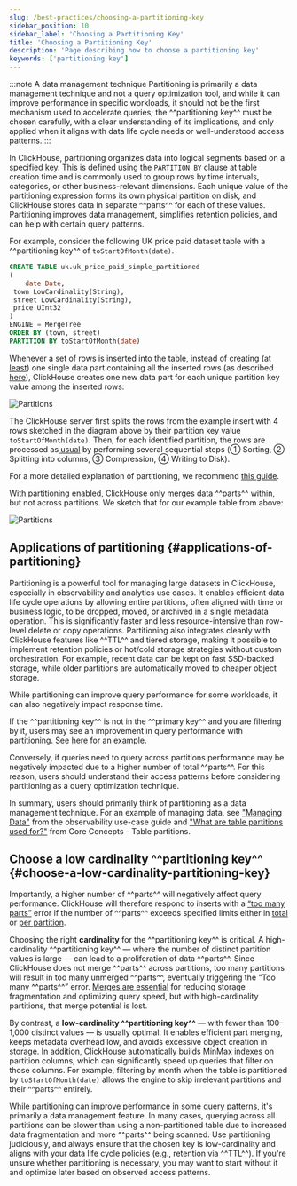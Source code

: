 ```yaml
---
slug: /best-practices/choosing-a-partitioning-key
sidebar_position: 10
sidebar_label: 'Choosing a Partitioning Key'
title: 'Choosing a Partitioning Key'
description: 'Page describing how to choose a partitioning key'
keywords: ['partitioning key']
---
```



:::note A data management technique
Partitioning is primarily a data management technique and not a query optimization tool, and while it can improve performance in specific workloads, it should not be the first mechanism used to accelerate queries; the ^^partitioning key^^ must be chosen carefully, with a clear understanding of its implications, and only applied when it aligns with data life cycle needs or well-understood access patterns.
:::

In ClickHouse, partitioning organizes data into logical segments based on a specified key. This is defined using the `PARTITION BY` clause at table creation time and is commonly used to group rows by time intervals, categories, or other business-relevant dimensions. Each unique value of the partitioning expression forms its own physical partition on disk, and ClickHouse stores data in separate ^^parts^^ for each of these values. Partitioning improves data management, simplifies retention policies, and can help with certain query patterns.

For example, consider the following UK price paid dataset table with a ^^partitioning key^^ of `toStartOfMonth(date)`.

```sql
CREATE TABLE uk.uk_price_paid_simple_partitioned
(
    date Date,
 town LowCardinality(String),
 street LowCardinality(String),
 price UInt32
)
ENGINE = MergeTree
ORDER BY (town, street)
PARTITION BY toStartOfMonth(date)
```

Whenever a set of rows is inserted into the table, instead of creating (at[ least](/operations/settings/settings#max_insert_block_size)) one single data part containing all the inserted rows (as described [here](/parts)), ClickHouse creates one new data part for each unique partition key value among the inserted rows:

<Image img={partitions} size="lg" alt="Partitions" />

The ClickHouse server first splits the rows from the example insert with 4 rows sketched in the diagram above by their partition key value `toStartOfMonth(date)`. Then, for each identified partition, the rows are processed as[ usual](/parts) by performing several sequential steps (① Sorting, ② Splitting into columns, ③ Compression, ④ Writing to Disk).

For a more detailed explanation of partitioning, we recommend [this guide](/partitions).

With partitioning enabled, ClickHouse only [merges](/merges) data ^^parts^^ within, but not across partitions. We sketch that for our example table from above:

<Image img={merges_with_partitions} size="md" alt="Partitions" />

## Applications of partitioning {#applications-of-partitioning}

Partitioning is a powerful tool for managing large datasets in ClickHouse, especially in observability and analytics use cases. It enables efficient data life cycle operations by allowing entire partitions, often aligned with time or business logic, to be dropped, moved, or archived in a single metadata operation. This is significantly faster and less resource-intensive than row-level delete or copy operations. Partitioning also integrates cleanly with ClickHouse features like ^^TTL^^ and tiered storage, making it possible to implement retention policies or hot/cold storage strategies without custom orchestration. For example, recent data can be kept on fast SSD-backed storage, while older partitions are automatically moved to cheaper object storage.

While partitioning can improve query performance for some workloads, it can also negatively impact response time. 

If the ^^partitioning key^^ is not in the ^^primary key^^ and you are filtering by it, users may see an improvement in query performance with partitioning. See [here](/partitions#query-optimization) for an example.

Conversely, if queries need to query across partitions performance may be negatively impacted due to a higher number of total ^^parts^^. For this reason, users should understand their access patterns before considering partitioning as a query optimization technique.

In summary, users should primarily think of partitioning as a data management technique. For an example of managing data, see ["Managing Data"](/observability/managing-data) from the observability use-case guide and ["What are table partitions used for?"](/partitions#data-management) from Core Concepts - Table partitions.

## Choose a low cardinality ^^partitioning key^^ {#choose-a-low-cardinality-partitioning-key}

Importantly, a higher number of ^^parts^^ will negatively affect query performance. ClickHouse will therefore respond to inserts with a [“too many parts”](/knowledgebase/exception-too-many-parts) error if the number of ^^parts^^ exceeds specified limits either in [total](/operations/settings/merge-tree-settings#max_parts_in_total) or [per partition](/operations/settings/merge-tree-settings#parts_to_throw_insert).

Choosing the right **cardinality** for the ^^partitioning key^^ is critical. A high-cardinality ^^partitioning key^^ — where the number of distinct partition values is large — can lead to a proliferation of data ^^parts^^. Since ClickHouse does not merge ^^parts^^ across partitions, too many partitions will result in too many unmerged ^^parts^^, eventually triggering the “Too many ^^parts^^” error. [Merges are essential](/merges) for reducing storage fragmentation and optimizing query speed, but with high-cardinality partitions, that merge potential is lost.

By contrast, a **low-cardinality ^^partitioning key^^** — with fewer than 100–1,000 distinct values — is usually optimal. It enables efficient part merging, keeps metadata overhead low, and avoids excessive object creation in storage. In addition, ClickHouse automatically builds MinMax indexes on partition columns, which can significantly speed up queries that filter on those columns. For example, filtering by month when the table is partitioned by `toStartOfMonth(date)` allows the engine to skip irrelevant partitions and their ^^parts^^ entirely.

While partitioning can improve performance in some query patterns, it's primarily a data management feature. In many cases, querying across all partitions can be slower than using a non-partitioned table due to increased data fragmentation and more ^^parts^^ being scanned. Use partitioning judiciously, and always ensure that the chosen key is low-cardinality and aligns with your data life cycle policies (e.g., retention via ^^TTL^^). If you're unsure whether partitioning is necessary, you may want to start without it and optimize later based on observed access patterns.
